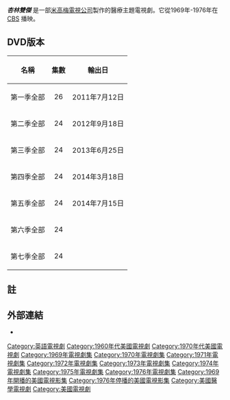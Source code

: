 {{Expand language|1=en|time=2021-03-07T10:35:45+00:00}}
{{Infobox television

  |  show_name = 杏林雙傑
  | show_name_2          = Medical Center
  | image = [[File:Medical_Center_logo.jpg|250px]]
  | caption = 
  |  runtime = 一小時
  |  starring = {{link-en|James Daly|James Daly (actor)}}<br>{{link-en|Chad Everett|Chad Everett}}<br>{{link-en|Audrey Totter|Audrey Totter}}
  |  company  = [[米高梅電視公司|米高梅電視公司]]
  |  distributor = [[米高梅電視公司|米高梅電視公司]] (1969-1976)
  |  network = CBS
  |  first_aired = 1969年9月24日
  |  last_aired = 1976年9月6日
  | num_seasons = 7
  |  num_episodes = 171
  |  list_episodes = 
  }}

'''''杏林雙傑''''' 是一部[[米高梅電視公司|米高梅電視公司]]製作的醫療主題電視劇。它從1969年-1976年在 [[CBS_(電視網)|CBS]] 播映。

==DVD版本==

{| class="wikitable"
|-
!名稱!! 集數 !! 輸出日
|-
|第一季全部|| style="text-align:center;"|26 || 2011年7月12日
|-
|第二季全部|| style="text-align:Center;"|24 || 2012年9月18日
|-
|第三季全部|| style="text-align:Center;"|24 || 2013年6月25日
|-
|第四季全部|| style="text-align:Center;"|24 || 2014年3月18日
|-
|第五季全部|| style="text-align:Center;"|24 || 2014年7月15日
|-
|第六季全部|| style="text-align:Center;"|24 || 
|-
|第七季全部|| style="text-align:Center;"|24 || 
|}

==註==
<References/>

==外部連結==
{{Commonscat|Medical Center (TV series)|杏林雙傑}}
* {{IMDb title|id=0063928|title=Medical Center}}

[[Category:英語電視劇|Category:英語電視劇]]
[[Category:1960年代美國電視劇|Category:1960年代美國電視劇]]
[[Category:1970年代美國電視劇|Category:1970年代美國電視劇]]
[[Category:1969年電視劇集|Category:1969年電視劇集]]
[[Category:1970年電視劇集|Category:1970年電視劇集]]
[[Category:1971年電視劇集|Category:1971年電視劇集]]
[[Category:1972年電視劇集|Category:1972年電視劇集]]
[[Category:1973年電視劇集|Category:1973年電視劇集]]
[[Category:1974年電視劇集|Category:1974年電視劇集]]
[[Category:1975年電視劇集|Category:1975年電視劇集]]
[[Category:1976年電視劇集|Category:1976年電視劇集]]
[[Category:1969年開播的美國電視影集|Category:1969年開播的美國電視影集]]
[[Category:1976年停播的美國電視影集|Category:1976年停播的美國電視影集]]
[[Category:美國醫學電視劇|Category:美國醫學電視劇]]
[[Category:美國電視劇|Category:美國電視劇]]